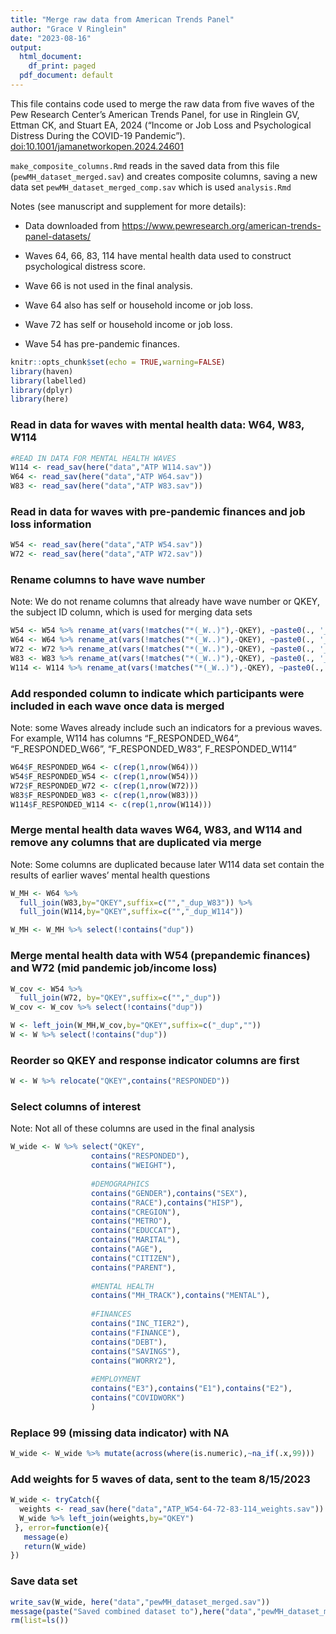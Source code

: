 ```yaml
---
title: "Merge raw data from American Trends Panel"
author: "Grace V Ringlein"
date: "2023-08-16"
output:
  html_document:
    df_print: paged
  pdf_document: default
---
```


This file contains code used to merge the raw data from five waves of the Pew Research Center's American Trends Panel, for use in Ringlein GV, Ettman CK, and Stuart EA, 2024 ("Income or Job Loss and Psychological Distress During the COVID-19 Pandemic"). <doi:10.1001/jamanetworkopen.2024.24601>

`make_composite_columns.Rmd` reads in the saved data from this file (`pewMH_dataset_merged.sav`) and creates composite columns, saving a new data set `pewMH_dataset_merged_comp.sav` which is used `analysis.Rmd`

Notes (see manuscript and supplement for more details):

-   Data downloaded from <https://www.pewresearch.org/american-trends-panel-datasets/>

-   Waves 64, 66, 83, 114 have mental health data used to construct psychological distress score.

-   Wave 66 is not used in the final analysis.

-   Wave 64 also has self or household income or job loss.

-   Wave 72 has self or household income or job loss.

-   Wave 54 has pre-pandemic finances.

```r
knitr::opts_chunk$set(echo = TRUE,warning=FALSE)
library(haven) 
library(labelled) 
library(dplyr)
library(here)
```

### Read in data for waves with mental health data: W64, W83, W114

```r
#READ IN DATA FOR MENTAL HEALTH WAVES
W114 <- read_sav(here("data","ATP W114.sav"))
W64 <- read_sav(here("data","ATP W64.sav"))
W83 <- read_sav(here("data","ATP W83.sav"))
```

### Read in data for waves with pre-pandemic finances and job loss information

```r
W54 <- read_sav(here("data","ATP W54.sav"))
W72 <- read_sav(here("data","ATP W72.sav"))
```

### Rename columns to have wave number

Note: We do not rename columns that already have wave number or QKEY, the subject ID column, which is used for merging data sets

```r
W54 <- W54 %>% rename_at(vars(!matches("*(_W..)"),-QKEY), ~paste0(., '_W54')) 
W64 <- W64 %>% rename_at(vars(!matches("*(_W..)"),-QKEY), ~paste0(., '_W64'))
W72 <- W72 %>% rename_at(vars(!matches("*(_W..)"),-QKEY), ~paste0(., '_W72'))
W83 <- W83 %>% rename_at(vars(!matches("*(_W..)"),-QKEY), ~paste0(., '_W83'))
W114 <- W114 %>% rename_at(vars(!matches("*(_W..)"),-QKEY), ~paste0(., '_W114'))
```

### Add responded column to indicate which participants were included in each wave once data is merged

Note: some Waves already include such an indicators for a previous waves. For example, W114 has columns "F_RESPONDED_W64", "F_RESPONDED_W66", "F_RESPONDED_W83", F_RESPONDED_W114"

```r
W64$F_RESPONDED_W64 <- c(rep(1,nrow(W64)))
W54$F_RESPONDED_W54 <- c(rep(1,nrow(W54)))
W72$F_RESPONDED_W72 <- c(rep(1,nrow(W72)))
W83$F_RESPONDED_W83 <- c(rep(1,nrow(W83)))
W114$F_RESPONDED_W114 <- c(rep(1,nrow(W114)))
```

### Merge mental health data waves W64, W83, and W114 and remove any columns that are duplicated via merge

Note: Some columns are duplicated because later W114 data set contain the results of earlier waves' mental health questions

```r
W_MH <- W64 %>%
  full_join(W83,by="QKEY",suffix=c("","_dup_W83")) %>%
  full_join(W114,by="QKEY",suffix=c("","_dup_W114"))

W_MH <- W_MH %>% select(!contains("dup"))
```

### Merge mental health data with W54 (prepandemic finances) and W72 (mid pandemic job/income loss)

```r
W_cov <- W54 %>% 
  full_join(W72, by="QKEY",suffix=c("","_dup")) 
W_cov <- W_cov %>% select(!contains("dup"))

W <- left_join(W_MH,W_cov,by="QKEY",suffix=c("_dup",""))
W <- W %>% select(!contains("dup"))
```

### Reorder so QKEY and response indicator columns are first

```r

W <- W %>% relocate("QKEY",contains("RESPONDED"))
```

### Select columns of interest

Note: Not all of these columns are used in the final analysis

```r
W_wide <- W %>% select("QKEY", 
                  contains("RESPONDED"),
                  contains("WEIGHT"),
                  
                  #DEMOGRAPHICS
                  contains("GENDER"),contains("SEX"),
                  contains("RACE"),contains("HISP"),
                  contains("CREGION"),
                  contains("METRO"),
                  contains("EDUCCAT"),
                  contains("MARITAL"),
                  contains("AGE"),
                  contains("CITIZEN"),
                  contains("PARENT"),
                  
                  #MENTAL HEALTH
                  contains("MH_TRACK"),contains("MENTAL"),
                  
                  #FINANCES
                  contains("INC_TIER2"),
                  contains("FINANCE"),
                  contains("DEBT"),
                  contains("SAVINGS"),
                  contains("WORRY2"),
                  
                  #EMPLOYMENT
                  contains("E3"),contains("E1"),contains("E2"),
                  contains("COVIDWORK")
                  )
```

### Replace 99 (missing data indicator) with NA

```r
W_wide <- W_wide %>% mutate(across(where(is.numeric),~na_if(.x,99)))
```

### Add weights for 5 waves of data, sent to the team 8/15/2023

```r
W_wide <- tryCatch({
  weights <- read_sav(here("data","ATP_W54-64-72-83-114_weights.sav"))
  W_wide %>% left_join(weights,by="QKEY")
 }, error=function(e){
   message(e)
   return(W_wide)
}) 
```

### Save data set

```r
write_sav(W_wide, here("data","pewMH_dataset_merged.sav"))
message(paste("Saved combined dataset to"),here("data","pewMH_dataset_merged.sav"))
rm(list=ls())
```
